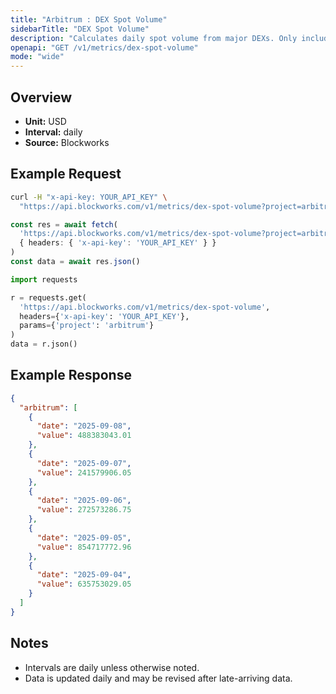 ```yaml
---
title: "Arbitrum : DEX Spot Volume"
sidebarTitle: "DEX Spot Volume"
description: "Calculates daily spot volume from major DEXs. Only includes volumes from fee-paying liquidity pools"
openapi: "GET /v1/metrics/dex-spot-volume"
mode: "wide"
---
```


## Overview

- **Unit:** USD
- **Interval:** daily
- **Source:** Blockworks

## Example Request

<CodeGroup>

```bash cURL
curl -H "x-api-key: YOUR_API_KEY" \
  "https://api.blockworks.com/v1/metrics/dex-spot-volume?project=arbitrum"
```

```typescript TypeScript
const res = await fetch(
  'https://api.blockworks.com/v1/metrics/dex-spot-volume?project=arbitrum',
  { headers: { 'x-api-key': 'YOUR_API_KEY' } }
)
const data = await res.json()
```

```python Python
import requests

r = requests.get(
  'https://api.blockworks.com/v1/metrics/dex-spot-volume',
  headers={'x-api-key': 'YOUR_API_KEY'},
  params={'project': 'arbitrum'}
)
data = r.json()
```

</CodeGroup>

## Example Response

```json
{
  "arbitrum": [
    {
      "date": "2025-09-08",
      "value": 488383043.01
    },
    {
      "date": "2025-09-07",
      "value": 241579906.05
    },
    {
      "date": "2025-09-06",
      "value": 272573286.75
    },
    {
      "date": "2025-09-05",
      "value": 854717772.96
    },
    {
      "date": "2025-09-04",
      "value": 635753029.05
    }
  ]
}
```

## Notes
- Intervals are daily unless otherwise noted.
- Data is updated daily and may be revised after late-arriving data.
